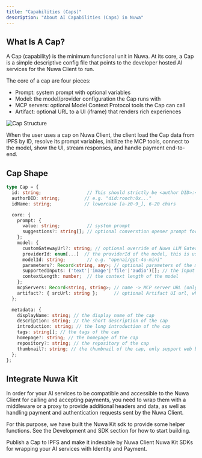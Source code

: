 ```yaml
---
title: "Capabilities (Caps)"
description: "About AI Capabilities (Caps) in Nuwa"
---
```

## What Is A Cap?

A Cap (capability) is the minimum functional unit in Nuwa. At its core, a Cap is a simple descriptive config file that points to the developer hosted AI services for the Nuwa Client to run. 

The core of a cap are four pieces:
- Prompt: system prompt with optional variables
- Model: the model/provider configuration the Cap runs with
- MCP servers: optional Model Context Protocol tools the Cap can call
- Artifact: optional URL to a UI (iframe) that renders rich experiences


![Cap Structure](./cap.png)

When the user uses a cap on Nuwa Client, the client load the Cap data from IPFS by ID, resolve its prompt variables, initilize the MCP tools, connect to the model, show the UI, stream responses, and handle payment end-to-end.



## Cap Shape

```ts
type Cap = {
  id: string;                 // This should strictly be <author DID>:<idName>
  authorDID: string;         // e.g. "did:rooch:0x..."
  idName: string;            // lowercase [a-z0-9_], 6-20 chars

  core: {
    prompt: {
      value: string;          // system prompt 
      suggestions?: string[]; // optional converstion opener prompt for the user to start using your cap
    };
    model: {
      customGatewayUrl?: string; // optional override of Nuwa LLM Gateway, for setting up your own LLM Gateway
      providerId: enum[...]  // the providerId of the model, this is used for the Nuwa Client to determine the fomr of LLM API to use
      modelId: string;        // e.g. "openai/gpt-4o-mini"
      parameters?: Record<string, any>; // optional parameters of the model
      supportedInputs: ('text'|'image'|'file'|'audio')[]; // the input types that the model supports
      contextLength: number;  // the context length of the model
    };
    mcpServers: Record<string, string>; // name -> MCP server URL (only Streamable HTTP is supported)
    artifact?: { srcUrl: string };      // optional Artifact UI url, which will be embeded as a dedicated iframe panel in the Nuwa Client
  };

  metadata: {
    displayName: string; // the display name of the cap
    description: string; // the short description of the cap
    introduction: string; // the long introduction of the cap
    tags: string[]; // the tags of the cap
    homepage?: string; // the homepage of the cap
    repository?: string; // the repository of the cap
    thumbnail?: string; // the thumbnail of the cap, only support web based url for now
  };
};
```

## Integrate Nuwa Kit

In order for your AI services to be compatible and accessible to the Nuwa Client for calling and accepting payments, you need to wrap them with a middleware or a proxy to provide additional headers and data, as well as handling payment and authentication requests sent by the Nuwa Client.

For this purpose, we have built the Nuwa Kit sdk to provide some helper functions. See the Development and SDK section for how to start building.

<CardGroup cols={2}>
  <Card title="Launch Cap" icon="hammer" href="/build-caps/quickstart">
    Publish a Cap to IPFS and make it indexable by Nuwa Client
  </Card>
  <Card title="Nuwa Kit" icon="code" href="/sdk/index">
    Nuwa Kit SDKs for wrapping your AI services with Identity and Payment.
  </Card>
</CardGroup>